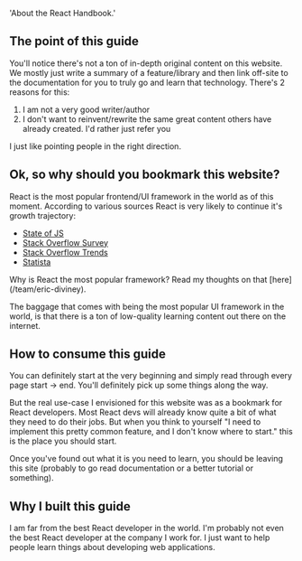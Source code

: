 
  'About the React Handbook.'

## The point of this guide

You'll notice there's not a ton of in-depth original content on this website. We mostly just write a summary of a feature/library and then link off-site to the documentation for you to truly go and learn that technology. There's 2 reasons for this:

1. I am not a very good writer/author
2. I don't want to reinvent/rewrite the same great content others have already created. I'd rather just refer you 

I just like pointing people in the right direction.

## Ok, so why should you bookmark this website?

React is the most popular frontend/UI framework in the world as of this moment. According to various sources React is very likely to continue it's growth trajectory:
- [State of JS](https://2022.stateofjs.com/en-US/libraries/)
- [Stack Overflow Survey](https://survey.stackoverflow.co/2022/#section-most-popular-technologies-web-frameworks-and-technologies)
- [Stack Overflow Trends](https://gist.github.com/tkrotoff/b1caa4c3a185629299ec234d2314e190)
- [Statista](https://www.statista.com/statistics/1124699/worldwide-developer-survey-most-used-frameworks-web/)

<Note>
  Why is React the most popular framework? Read my thoughts on that [here](/team/eric-diviney).
</Note>

The baggage that comes with being the most popular UI framework in the world, is that there is a ton of low-quality learning content out there on the internet.

## How to consume this guide

You can definitely start at the very beginning and simply read through every page start -> end. You'll definitely pick up some things along the way.

But the real use-case I envisioned for this website was as a bookmark for React developers. Most React devs will already know quite a bit of what they need to do their jobs. But when you think to yourself "I need to implement this pretty common feature, and I don't know where to start." this is the place you should start.

Once you've found out what it is you need to learn, you should be leaving this site (probably to go read documentation or a better tutorial or something).

## Why I built this guide

I am far from the best React developer in the world. I'm probably not even the best React developer at the company I work for. I just want to help people learn things about developing web applications.
